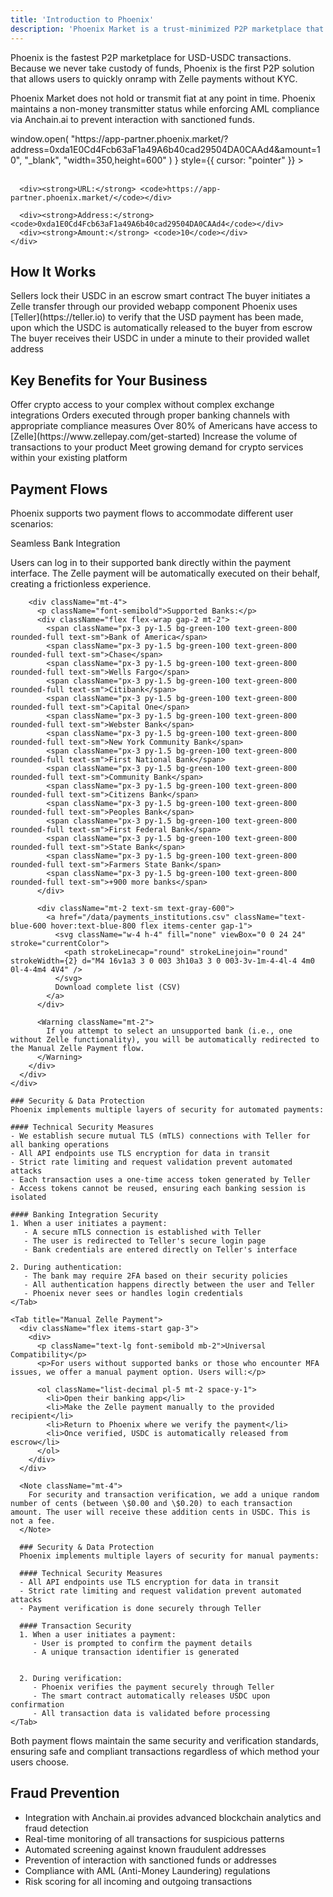 ```yaml
---
title: 'Introduction to Phoenix'
description: 'Phoenix Market is a trust-minimized P2P marketplace that allows peers to quickly and securely swap between USD and USDC without the need for KYC.'
---
```




<Info>
  Phoenix is the fastest P2P marketplace for USD-USDC transactions. Because we never take custody of funds, Phoenix is the first P2P solution that allows users to quickly onramp with Zelle payments without KYC.
</Info>

Phoenix Market does not hold or transmit fiat at any point in time. Phoenix maintains a non-money transmitter status while enforcing AML compliance via Anchain.ai to prevent interaction with sanctioned funds.

<div
  onClick={() =>
    window.open(
      "https://app-partner.phoenix.market/?address=0xda1E0Cd4Fcb63aF1a49A6b40cad29504DA0CAAd4&amount=10",
      "_blank",
      "width=350,height=600"
    )
  }
  style={{ cursor: "pointer" }}
>
  <Card title="Try it" icon="link" href="#">
    <div style={{ display: 'flex', flexDirection: 'column', gap: '0.75rem' }}>
      <br/>
      
      <div><strong>URL:</strong> <code>https://app-partner.phoenix.market/</code></div>
      
      <div><strong>Address:</strong> <code>0xda1E0Cd4Fcb63aF1a49A6b40cad29504DA0CAAd4</code></div>
      <div><strong>Amount:</strong> <code>10</code></div>
    </div>
  </Card>
</div>



## How It Works

<Steps>
  <Step title="Smart Contract Escrow">
    Sellers lock their USDC in an escrow smart contract
  </Step>
  <Step title="Payment Initiation">
    The buyer initiates a Zelle transfer through our provided webapp component
  </Step>
  <Step title="Payment Verification">
    Phoenix uses [Teller](https://teller.io) to verify that the USD payment has been made, upon which the USDC is automatically released to the buyer from escrow
  </Step>
  <Step title="Transaction Completion">
    The buyer receives their USDC in under a minute to their provided wallet address
  </Step>
</Steps>

## Key Benefits for Your Business

<CardGroup cols={2}>
  <Card title="Instant On & Off-Ramp" icon="puzzle-piece">
    Offer crypto access to your complex without complex exchange integrations
  </Card>
  <Card title="Regulatory Compliance" icon="shield-check">
    Orders executed through proper banking channels with appropriate compliance measures
  </Card>
  <Card title="Accessibility" icon="users-rays">
    Over 80% of Americans have access to [Zelle](https://www.zellepay.com/get-started)
  </Card>
  <Card title="Increased Revenue" icon="chart-line">
    Increase the volume of transactions to your product
  </Card>
  <Card title="Customer Retention" icon="users">
    Meet growing demand for crypto services within your existing platform
  </Card>
</CardGroup>

## Payment Flows

Phoenix supports two payment flows to accommodate different user scenarios:

<Tabs>
  <Tab title="Automated Zelle Payment">
    <div className="flex items-start gap-3">
      <div>
        <p className="text-lg font-semibold mb-2">Seamless Bank Integration</p>
        <p>Users can log in to their supported bank directly within the payment interface. The Zelle payment will be automatically executed on their behalf, creating a frictionless experience.</p>
        
        <div className="mt-4">
          <p className="font-semibold">Supported Banks:</p>
          <div className="flex flex-wrap gap-2 mt-2">
            <span className="px-3 py-1.5 bg-green-100 text-green-800 rounded-full text-sm">Bank of America</span>
            <span className="px-3 py-1.5 bg-green-100 text-green-800 rounded-full text-sm">Chase</span>
            <span className="px-3 py-1.5 bg-green-100 text-green-800 rounded-full text-sm">Wells Fargo</span>
            <span className="px-3 py-1.5 bg-green-100 text-green-800 rounded-full text-sm">Citibank</span>
            <span className="px-3 py-1.5 bg-green-100 text-green-800 rounded-full text-sm">Capital One</span>
            <span className="px-3 py-1.5 bg-green-100 text-green-800 rounded-full text-sm">Webster Bank</span>
            <span className="px-3 py-1.5 bg-green-100 text-green-800 rounded-full text-sm">New York Community Bank</span>
            <span className="px-3 py-1.5 bg-green-100 text-green-800 rounded-full text-sm">First National Bank</span>
            <span className="px-3 py-1.5 bg-green-100 text-green-800 rounded-full text-sm">Community Bank</span>
            <span className="px-3 py-1.5 bg-green-100 text-green-800 rounded-full text-sm">Citizens Bank</span>
            <span className="px-3 py-1.5 bg-green-100 text-green-800 rounded-full text-sm">Peoples Bank</span>
            <span className="px-3 py-1.5 bg-green-100 text-green-800 rounded-full text-sm">First Federal Bank</span>
            <span className="px-3 py-1.5 bg-green-100 text-green-800 rounded-full text-sm">State Bank</span>
            <span className="px-3 py-1.5 bg-green-100 text-green-800 rounded-full text-sm">Farmers State Bank</span>
            <span className="px-3 py-1.5 bg-green-100 text-green-800 rounded-full text-sm">+900 more banks</span>
          </div>

          <div className="mt-2 text-sm text-gray-600">
            <a href="/data/payments_institutions.csv" className="text-blue-600 hover:text-blue-800 flex items-center gap-1">
              <svg className="w-4 h-4" fill="none" viewBox="0 0 24 24" stroke="currentColor">
                <path strokeLinecap="round" strokeLinejoin="round" strokeWidth={2} d="M4 16v1a3 3 0 003 3h10a3 3 0 003-3v-1m-4-4l-4 4m0 0l-4-4m4 4V4" />
              </svg>
              Download complete list (CSV)
            </a>
          </div>
          
          <Warning className="mt-2">
            If you attempt to select an unsupported bank (i.e., one without Zelle functionality), you will be automatically redirected to the Manual Zelle Payment flow.
          </Warning>
        </div>
      </div>
    </div>

    ### Security & Data Protection
    Phoenix implements multiple layers of security for automated payments:

    #### Technical Security Measures
    - We establish secure mutual TLS (mTLS) connections with Teller for all banking operations
    - All API endpoints use TLS encryption for data in transit
    - Strict rate limiting and request validation prevent automated attacks
    - Each transaction uses a one-time access token generated by Teller
    - Access tokens cannot be reused, ensuring each banking session is isolated

    #### Banking Integration Security
    1. When a user initiates a payment:
       - A secure mTLS connection is established with Teller
       - The user is redirected to Teller's secure login page
       - Bank credentials are entered directly on Teller's interface
       
    2. During authentication:
       - The bank may require 2FA based on their security policies
       - All authentication happens directly between the user and Teller
       - Phoenix never sees or handles login credentials
    </Tab>
    
    <Tab title="Manual Zelle Payment">
      <div className="flex items-start gap-3">
        <div>
          <p className="text-lg font-semibold mb-2">Universal Compatibility</p>
          <p>For users without supported banks or those who encounter MFA issues, we offer a manual payment option. Users will:</p>
          
          <ol className="list-decimal pl-5 mt-2 space-y-1">
            <li>Open their banking app</li>
            <li>Make the Zelle payment manually to the provided recipient</li>
            <li>Return to Phoenix where we verify the payment</li>
            <li>Once verified, USDC is automatically released from escrow</li>
          </ol>
        </div>
      </div>

      <Note className="mt-4">
        For security and transaction verification, we add a unique random number of cents (between \$0.00 and \$0.20) to each transaction amount. The user will receive these addition cents in USDC. This is not a fee.
      </Note>

      ### Security & Data Protection
      Phoenix implements multiple layers of security for manual payments:

      #### Technical Security Measures
      - All API endpoints use TLS encryption for data in transit
      - Strict rate limiting and request validation prevent automated attacks
      - Payment verification is done securely through Teller

      #### Transaction Security
      1. When a user initiates a payment:
         - User is prompted to confirm the payment details
         - A unique transaction identifier is generated

         
      2. During verification:
         - Phoenix verifies the payment securely through Teller
         - The smart contract automatically releases USDC upon confirmation
         - All transaction data is validated before processing
    </Tab>
  </Tabs>

Both payment flows maintain the same security and verification standards, ensuring safe and compliant transactions regardless of which method your users choose. 

## Fraud Prevention
- Integration with Anchain.ai provides advanced blockchain analytics and fraud detection
- Real-time monitoring of all transactions for suspicious patterns
- Automated screening against known fraudulent addresses
- Prevention of interaction with sanctioned funds or addresses
- Compliance with AML (Anti-Money Laundering) regulations
- Risk scoring for all incoming and outgoing transactions 